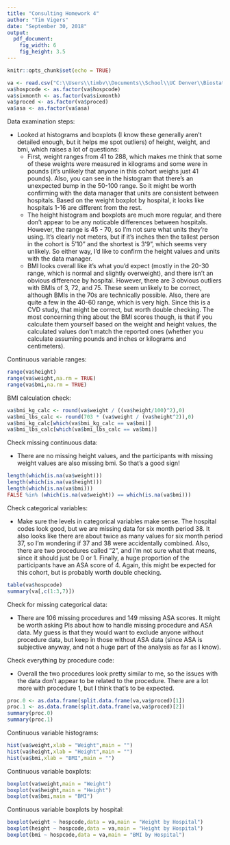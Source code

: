 ```yaml
---
title: "Consulting Homework 4"
author: "Tim Vigers"
date: "September 30, 2018"
output:
  pdf_document:
    fig_width: 6
    fig_height: 3.5
---
```


```r
knitr::opts_chunk$set(echo = TRUE)
```

```r
va <- read.csv("C:\\Users\\timbv\\Documents\\School\\UC Denver\\Biostatistics\\Statistical Consulting 1\\Homework 4\\VAdata3.csv")
va$hospcode <- as.factor(va$hospcode)
va$sixmonth <- as.factor(va$sixmonth)
va$proced <- as.factor(va$proced)
va$asa <- as.factor(va$asa)
```

Data examination steps:

* Looked at histograms and boxplots (I know these generally aren't detailed enough, but it helps me spot outliers) of height, weight, and bmi, which raises a lot of questions:
  + First, weight ranges from 41 to 288, which makes me think that some of these weights were measured in kilograms and some were in pounds (it's unlikely that anyone in this cohort weighs just 41 pounds). Also, you can see in the histogram that there's an unexpected bump in the 50-100 range. So it might be worth confirming with the data manager that units are consistent between hospitals. Based on the weight boxplot by hospital, it looks like hospitals 1-16 are different from the rest. 
  + The height histogram and boxplots are much more regular, and there don't appear to be any noticable differences between hospitals. However, the range is 45 - 70, so I'm not sure what units they're using. It's clearly not meters, but if it's inches then the tallest person in the cohort is 5'10" and the shortest is 3'9", which seems very unlikely. So either way, I'd like to confirm the height values and units with the data manager.
  + BMI looks overall like it's what you'd expect (mostly in the 20-30 range, which is normal and slightly overweight), and there isn't an obvious difference by hospital. However, there are 3 obvious outliers with BMIs of 3, 72, and 75. These seem unlikely to be correct, although BMIs in the 70s are technically possible. Also, there are quite a few in the 40-60 range, which is very high. Since this is a CVD study, that might be correct, but worth double checking. The most concerning thing about the BMI scores though, is that if you calculate them yourself based on the weight and height values, the calculated values don't match the reported ones (whether you calculate assuming pounds and inches or kilograms and centimeters).
  
Continuous variable ranges:

```r
range(va$height)
range(va$weight,na.rm = TRUE)
range(va$bmi,na.rm = TRUE)
```
 
BMI calculation check:
 
```r
va$bmi_kg_calc <- round(va$weight / ((va$height/100)^2),0)
va$bmi_lbs_calc <- round(703 * (va$weight / (va$height^2)),0)
va$bmi_kg_calc[which(va$bmi_kg_calc == va$bmi)]
va$bmi_lbs_calc[which(va$bmi_lbs_calc == va$bmi)]
```


Check missing continuous data:

* There are no missing height values, and the participants with missing weight values are also missing bmi. So that's a good sign!
  
```r
length(which(is.na(va$weight)))
length(which(is.na(va$height)))
length(which(is.na(va$bmi)))
FALSE %in% (which(is.na(va$weight)) == which(is.na(va$bmi)))
```
\pagebreak

Check categorical variables:

* Make sure the levels in categorical variables make sense. The hospital codes look good, but we are missing data for six month period 38. It also looks like there are about twice as many values for six month period 37, so I'm wondering if 37 and 38 were accidentally combined. Also, there are two procedures called "2", and I'm not sure what that means, since it should just be 0 or 1. Finally, a huge proportion of the participants have an ASA score of 4. Again, this might be expected for this cohort, but is probably worth double checking. 
  
```r
table(va$hospcode)
summary(va[,c(1:3,7)])
```

Check for missing categorical data:

* There are 106 missing procedures and 149 missing ASA scores. It might be worth asking PIs about how to handle missing procedure and ASA data. My guess is that they would want to exclude anyone without procedure data, but keep in those without ASA data (since ASA is subjective anyway, and not a huge part of the analysis as far as I know).
  
Check everything by procedure code:

* Overall the two procedures look pretty similar to me, so the issues with the data don't appear to be related to the procedure. There are a lot more with procedure 1, but I think that's to be expected.

```r
proc.0 <- as.data.frame(split.data.frame(va,va$proced)[1])
proc.1 <- as.data.frame(split.data.frame(va,va$proced)[2])
summary(proc.0)
summary(proc.1)
```

\pagebreak

Continuous variable histograms:

```r
hist(va$weight,xlab = "Weight",main = "")
hist(va$height,xlab = "Height",main = "")
hist(va$bmi,xlab = "BMI",main = "")
```
\pagebreak

Continuous variable boxplots:

```r
boxplot(va$weight,main = "Weight")
boxplot(va$height,main = "Height")
boxplot(va$bmi,main = "BMI")
```
\pagebreak

Continuous variable boxplots by hospital:

```r
boxplot(weight ~ hospcode,data = va,main = "Weight by Hospital")
boxplot(height ~ hospcode,data = va,main = "Height by Hospital")
boxplot(bmi ~ hospcode,data = va,main = "BMI by Hospital")
```